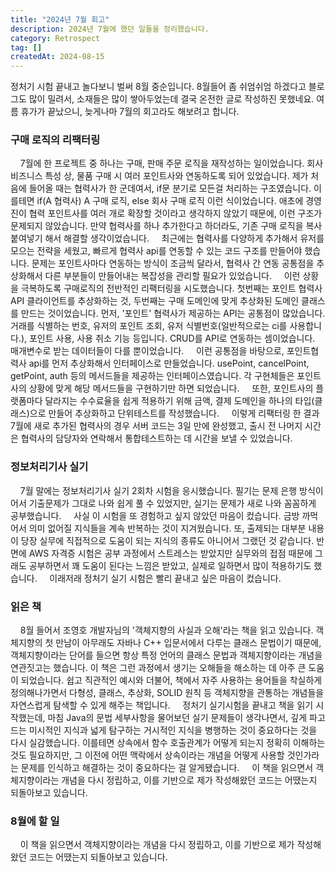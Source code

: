 ```yaml
---
title: "2024년 7월 회고"
description: 2024년 7월에 했던 일들을 정리했습니다.
category: Retrospect
tag: []
createdAt: 2024-08-15
---
```


정처기 시험 끝내고 놀다보니 벌써 8월 중순입니다. 
8월들어 좀 쉬엄쉬엄 하겠다고 블로그도 많이 밀려서, 소재들은 많이 쌓아두었는데 결국 온전한 글로 작성하진 못했네요.
여름 휴가가 끝났으니, 늦게나마 7월의 회고라도 해보려고 합니다.

### 구매 로직의 리팩터링

&nbsp; &nbsp; 7월에 한 프로젝트 중 하나는 구매, 판매 주문 로직을 재작성하는 일이었습니다.
회사 비즈니스 특성 상, 물품 구매 시 여러 포인트사와 연동하도록 되어 있었습니다.
제가 처음에 들어올 때는 협력사가 한 군데여서, if문 분기로 모든걸 처리하는 구조였습니다.
이를테면 if(A 협력사) A 구매 로직,  else 회사 구매 로직 이런 식이었습니다.
애초에 경영진이 협력 포인트사를 여러 개로 확장할 것이라고 생각하지 않았기 때문에, 이런 구조가 문제되지 않았습니다.
만약 협력사를 하나 추가한다고 하더라도, 기존 구매 로직을 복사 붙여넣기 해서 해결할 생각이었습니다.
&nbsp; &nbsp; 최근에는 협력사를 다양하게 추가해서 유저를 모으는 전략을 세웠고, 
빠르게 협력사 api를 연동할 수 있는 코드 구조를 만들어야 했습니다. 문제는 포인트사마다 연동하는 방식이 조금씩 달라서,
협력사 간 연동 공통점을 추상화해서 다른 부분들이 만들어내는 복잡성을 관리할 필요가 있었습니다.
&nbsp; &nbsp; 이런 상황을 극복하도록 구매로직의 전반적인 리팩터링을 시도했습니다.
첫번째는 포인트 협력사 API 클라이언트를 추상화하는 것, 두번째는 구매 도메인에 맞게 추상화된 도메인 클래스를 만드는 것이었습니다.
먼저, '포인트' 협력사가 제공하는 API는 공통점이 많았습니다.
거래를 식별하는 번호, 유저의 포인트 조회, 유저 식별번호(일반적으로는 ci를 사용합니다.), 포인트 사용, 사용 취소 기능 등입니다.
CRUD를 API로 연동하는 셈이었습니다. 매개변수로 받는 데이터들이 다를 뿐이었습니다.
&nbsp; &nbsp; 이런 공통점을 바탕으로, 포인트협력사 api를 먼저 추상화해서 인터페이스로 만들었습니다.
usePoint, cancelPoint, getPoint, auth 등의 메서드들을 제공하는 인터페이스였습니다.
각 구현체들은 포인트사의 상황에 맞게 해당 메서드들을 구현하기만 하면 되었습니다.
&nbsp; &nbsp; 또한, 포인트사의 플랫폼마다 달라지는 수수료율을 쉽게 적용하기 위해 금액, 결제 도메인을 하나의 타입(클래스)으로 만들어
추상화하고 단위테스트를 작성했습니다. 
&nbsp; &nbsp; 이렇게 리팩터링 한 결과 7월에 새로 추가된 협력사의 경우 서버 코드는 3일 만에 완성했고,
출시 전 나머지 시간은 협력사의 담당자와 연락해서 통합테스트하는 데 시간을 보낼 수 있었습니다. 

### 정보처리기사 실기

&nbsp; &nbsp; 7월 말에는 정보처리기사 실기 2회차 시험을 응시했습니다. 
필기는 문제 은행 방식이어서 기출문제가 그대로 나와 쉽게 풀 수 있었지만, 실기는 문제가 새로 나와 꼼꼼하게 공부했습니다.
&nbsp; &nbsp; 사실 이 시험을 또 경험하고 싶지 않았던 마음이 컸습니다. 금방 까먹어서 의미 없어질 지식들을 계속 반복하는 것이 지겨웠습니다.
또, 출제되는 대부분 내용이 당장 실무에 직접적으로 도움이 되는 지식의 종류도 아니어서 그랬던 것 같습니다.
반면에 AWS 자격증 시험은 공부 과정에서 스트레스는 받았지만 실무와의 접점 때문에 그래도 공부하면서 꽤 도움이 된다는 느낌은 받았고,
실제로 일하면서 많이 적용하기도 했습니다.
&nbsp; &nbsp; 이래저래 정처기 실기 시험은 빨리 끝내고 싶은 마음이 컸습니다.


### 읽은 책

&nbsp; &nbsp; 8월 들어서 조영호 개발자님의 '객체지향의 사실과 오해'라는 책을 읽고 있습니다. 
객체지향의 첫 만남이 아무래도 자바나 C++ 입문서에서 다루는 클래스 문법이기 때문에, 
객체지향이라는 단어를 들으면 항상 특정 언어의 클래스 문법과 객체지향이라는 개념을 연관짓고는 했습니다.
이 책은 그런 과정에서 생기는 오해들을 해소하는 데 아주 큰 도움이 되었습니다. 
쉽고 직관적인 예시와 더불어, 책에서 자주 사용하는 용어들을 착실하게 정의해나가면서
다형성, 클래스, 추상화, SOLID 원칙 등 객체지향을 관통하는 개념들을 자연스럽게 탐색할 수 있게 해주는 책입니다.
&nbsp; &nbsp; 정처기 실기시험을 끝내고 책을 읽기 시작했는데, 마침 Java의 문법 세부사항을 물어보던 실기 문제들이 생각나면서,
깊게 파고드는 미시적인 지식과 넓게 탐구하는 거시적인 지식을 병행하는 것이 중요하다는 것을 다시 실감했습니다.
이를테면 상속에서 함수 호출관계가 어떻게 되는지 정확히 이해하는 것도 필요하지만,
그 이전에 어떤 맥락에서 상속이라는 개념을 어떻게 사용할 것인가라는 문제를 인식하고 해결하는 것이 중요하다는 걸 알게됐습니다.
&nbsp; &nbsp; 이 책을 읽으면서 객체지향이라는 개념을 다시 정립하고, 이를 기반으로 제가 작성해왔던 코드는 어땠는지 되돌아보고 있습니다.

### 8월에 할 일

&nbsp; &nbsp; 이 책을 읽으면서 객체지향이라는 개념을 다시 정립하고, 이를 기반으로 제가 작성해왔던 코드는 어땠는지 되돌아보고 있습니다.
